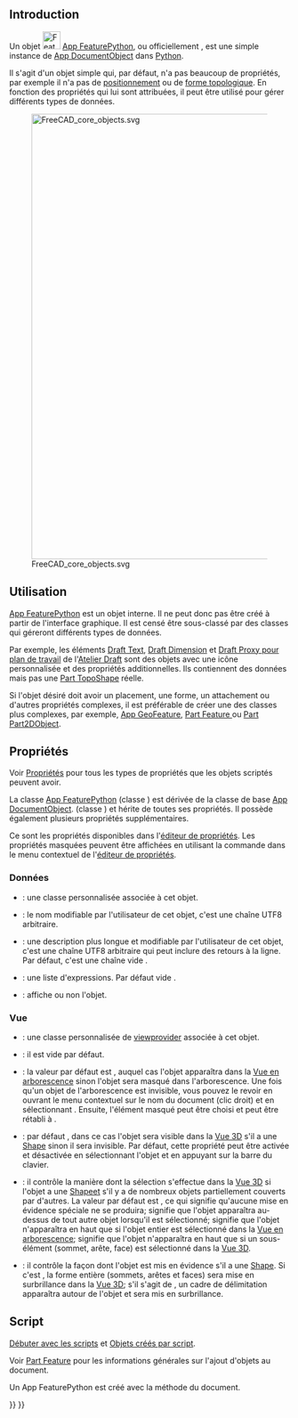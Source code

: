 <languages/>
{{TOCright}}

== Introduction ==

Un objet [[Image:Feature.svg|32px]] [[App_FeaturePython/fr|App FeaturePython]], ou officiellement {{incode|App::FeaturePython}}, est une simple instance de [[App_DocumentObject/fr|App DocumentObject]] dans [[Python/fr|Python]].

Il s'agit d'un objet simple qui, par défaut, n'a pas beaucoup de propriétés, par exemple il n'a pas de [[Placement/fr|positionnement]] ou de [[Part_TopoShape/fr|forme topologique]]. En fonction des propriétés qui lui sont attribuées, il peut être utilisé pour gérer différents types de données.

[[Image:FreeCAD_core_objects.svg|800px]]

{{Caption|Diagramme simplifié des relations entre les objets centraux dans Freecad}}

<span id="Usage"></span>
==Utilisation==

[[App_FeaturePython/fr|App FeaturePython]] est un objet interne. Il ne peut donc pas être créé à partir de l'interface graphique. Il est censé être sous-classé par des classes qui géreront différents types de données.

Par exemple, les éléments [[Draft_Text/fr|Draft Text]], [[Draft_Dimension/fr|Draft Dimension]] et [[Draft_WorkingPlaneProxy/fr|Draft Proxy pour plan de travail]] de l'[[Draft_Workbench/fr|Atelier Draft]] sont des objets {{incode|App::FeaturePython}} avec une icône personnalisée et des propriétés additionnelles. Ils contiennent des données mais pas une [[Part_TopoShape/fr|Part TopoShape]] réelle.

Si l'objet désiré doit avoir un placement, une forme, un attachement ou d'autres propriétés complexes, il est préférable de créer une des classes plus complexes, par exemple, [[App_GeoFeature/fr|App GeoFeature]], [[Part_Feature/fr|Part Feature ]] ou [[Part_Part2DObject/fr|Part Part2DObject]].

<span id="Properties"></span>
== Propriétés ==

Voir [[Property/fr|Propriétés]] pour tous les types de propriétés que les objets scriptés peuvent avoir.

La classe [[App_FeaturePython/fr|App FeaturePython]] (classe {{incode|App::FeaturePython}}) est dérivée de la classe de base [[App_DocumentObject/fr|App DocumentObject]]. (classe {{incode|App::DocumentObject}}) et hérite de toutes ses propriétés. Il possède également plusieurs propriétés supplémentaires.

Ce sont les propriétés disponibles dans l'[[Property_editor/fr|éditeur de propriétés]]. Les propriétés masquées peuvent être affichées en utilisant la commande {{MenuCommand|Afficher les propriétés cachées}} dans le menu contextuel de l'[[Property_editor/fr|éditeur de propriétés]].

<span id="Data"></span>
===Données===

{{TitleProperty|Base}}

* {{PropertyData/fr|Proxy|PythonObject|Hidden}}: une classe personnalisée associée à cet objet.
* {{PropertyData/fr|Label|String}}: le nom modifiable par l'utilisateur de cet objet, c'est une chaîne UTF8 arbitraire.
* {{PropertyData/fr|Label2|String|Hidden}}: une description plus longue et modifiable par l'utilisateur de cet objet, c'est une chaîne UTF8 arbitraire qui peut inclure des retours à la ligne. Par défaut, c'est une chaîne vide {{value|""}}.
* {{PropertyData/fr|Expression Engine|ExpressionEngine|Hidden}}: une liste d'expressions. Par défaut vide {{value|[]}}.
* {{PropertyData/fr|Visibility|Bool|Hidden}}: affiche ou non l'objet.

<span id="View"></span>
=== Vue ===

{{TitleProperty|Base}}

* {{PropertyView|Proxy|PythonObject|Hidden}} : une classe personnalisée de [[Viewprovider/fr|viewprovider]] associée à cet objet.

{{TitleProperty|Display Options}}
* {{PropertyView|Display Mode|Enumeration}}: il est vide par défaut.
* {{PropertyView|Show In Tree|Bool}}: la valeur par défaut est {{TRUE}}, auquel cas l'objet apparaîtra dans la [[Tree_view/fr|Vue en arborescence]] sinon l'objet sera masqué dans l'arborescence. Une fois qu'un objet de l'arborescence est invisible, vous pouvez le revoir en ouvrant le menu contextuel sur le nom du document (clic droit) et en sélectionnant {{CheckBox|TRUE|Show hidden items}}. Ensuite, l'élément masqué peut être choisi et {{PropertyView|Show In Tree}} peut être rétabli à {{TRUE}}.
* {{PropertyView|Visibility|Bool}}: par défaut {{TRUE}}, dans ce cas l'objet sera visible dans la [[3D_view/fr|Vue 3D]] s'il a une [[Part_TopoShape/fr|Shape]] sinon il sera invisible. Par défaut, cette propriété peut être activée et désactivée en sélectionnant l'objet et en appuyant sur la barre {{KEY|Espace}} du clavier.

{{TitleProperty|Selection}}

* {{PropertyView|On Top When Selected|Enumeration}}: il contrôle la manière dont la sélection s'effectue dans la [[3D_view/fr|Vue 3D]] si l'objet a une [[Part_TopoShape/fr|Shape]]et s'il y a de nombreux objets partiellement couverts par d'autres. La valeur par défaut est {{value|Disabled}}, ce qui signifie qu'aucune mise en évidence spéciale ne se produira; {{value|Enabled}} signifie que l'objet apparaîtra au-dessus de tout autre objet lorsqu'il est sélectionné; {{value|Object}} signifie que l'objet n'apparaîtra en haut que si l'objet entier est sélectionné dans la [[Tree_view/fr|Vue en arborescence]]; {{value|Element}} signifie que l'objet n'apparaîtra en haut que si un sous-élément (sommet, arête, face) est sélectionné dans la [[3D_view/fr|Vue 3D]].
* {{PropertyView|Selection Style|Enumeration}}: il contrôle la façon dont l'objet est mis en évidence s'il a une [[Part_TopoShape/fr|Shape]]. Si c'est {{value|Shape}}, la forme entière (sommets, arêtes et faces) sera mise en surbrillance dans la [[3D_view/fr|Vue 3D]]; s'il s'agit de {{value|BoundBox}}, un cadre de délimitation apparaîtra autour de l'objet et sera mis en surbrillance.

<span id="Scripting"></span>
== Script ==

{{Emphasis|Voir aussi :}} [[FreeCAD_Scripting_Basics/fr|Débuter avec les scripts]] et [[Scripted_objects/fr|Objets créés par script]].

Voir [[Part_Feature/fr|Part Feature]] pour les informations générales sur l'ajout d'objets au document.

Un App FeaturePython est créé avec la méthode {{incode|addObject()}} du document.

{{Code|code=
import FreeCAD as App

doc = App.newDocument()
obj = App.ActiveDocument.addObject("App::FeaturePython", "Name")
obj.Label = "Custom label"
}}


{{Document_objects_navi{{#translation:}}}}
{{Userdocnavi{{#translation:}}}}